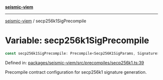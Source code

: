 [**seismic-viem**](/seismic-viem/README.mdx)

---

[seismic-viem](/seismic-viem/globals.mdx) / secp256k1SigPrecompile

# Variable: secp256k1SigPrecompile

```ts
const secp256k1SigPrecompile: Precompile<Secp256K1SigParams, Signature>;
```

Defined in: [packages/seismic-viem/src/precompiles/secp256k1.ts:39](https://github.com/SeismicSystems/seismic-client/blob/658575a2378fa3042cad6a13bb56490931591f61/packages/seismic-viem/src/precompiles/secp256k1.ts#L39)

Precompile contract configuration for secp256k1 signature generation.
